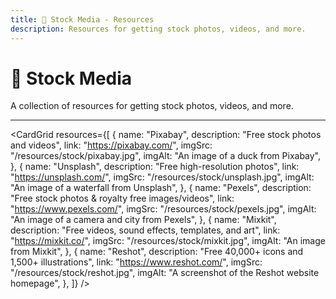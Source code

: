 ```yaml
---
title: 📸 Stock Media - Resources
description: Resources for getting stock photos, videos, and more.
---
```



# 📸 Stock Media

A collection of resources for getting stock photos, videos, and more.

---

<CardGrid
  resources={[
    {
      name: "Pixabay",
      description: "Free stock photos and videos",
      link: "https://pixabay.com/",
      imgSrc: "/resources/stock/pixabay.jpg",
      imgAlt: "An image of a duck from Pixabay",
    },
    {
      name: "Unsplash",
      description: "Free high-resolution photos",
      link: "https://unsplash.com/",
      imgSrc: "/resources/stock/unsplash.jpg",
      imgAlt: "An image of a waterfall from Unsplash",
    },
    {
      name: "Pexels",
      description: "Free stock photos & royalty free images/videos",
      link: "https://www.pexels.com/",
      imgSrc: "/resources/stock/pexels.jpg",
      imgAlt: "An image of a camera and city from Pexels",
    },
    {
      name: "Mixkit",
      description: "Free videos, sound effects, templates, and art",
      link: "https://mixkit.co/",
      imgSrc: "/resources/stock/mixkit.jpg",
      imgAlt: "An image from Mixkit",
    },
    {
      name: "Reshot",
      description: "Free 40,000+ icons and 1,500+ illustrations",
      link: "https://www.reshot.com/",
      imgSrc: "/resources/stock/reshot.jpg",
      imgAlt: "A screenshot of the Reshot website homepage",
    },
  ]}
/>

